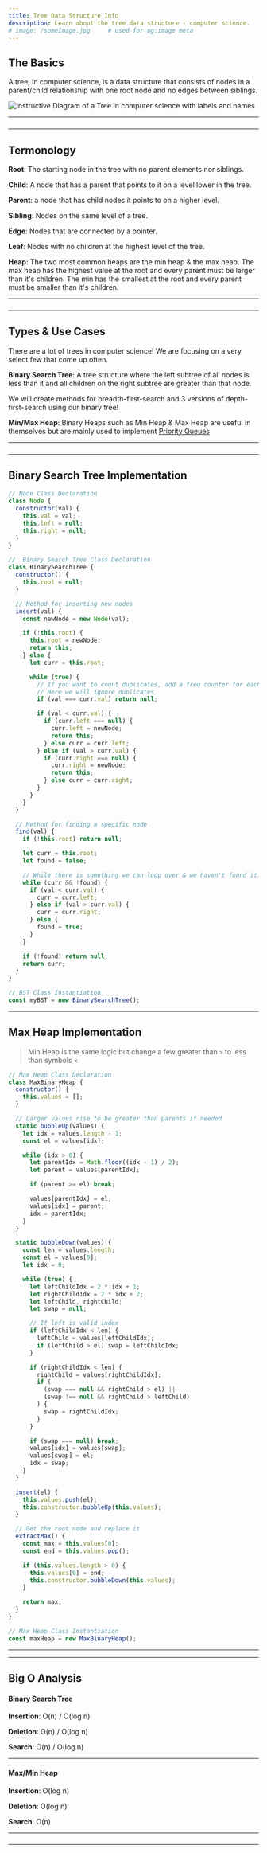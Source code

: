 ```yaml
---
title: Tree Data Structure Info
description: Learn about the tree data structure - computer science.
# image: /someImage.jpg     # used for og:image meta
---
```


## The Basics

A tree, in computer science, is a data structure that consists of nodes in a parent/child relationship with one root node and no edges between siblings.

![Instructive Diagram of a Tree in computer science with labels and names](/tree.jpg)

---

###

---

## Termonology

**Root**: The starting node in the tree with no parent elements nor siblings.

**Child**: A node that has a parent that points to it on a level lower in the tree.

**Parent**: a node that has child nodes it points to on a higher level.

**Sibling**: Nodes on the same level of a tree.

**Edge**: Nodes that are connected by a pointer.

**Leaf**: Nodes with no children at the highest level of the tree.

**Heap**: The two most common heaps are the min heap & the max heap. The max heap has the highest value at the root and every parent must be larger than it's children. The min has the smallest at the root and every parent must be smaller than it's children.

<!-- **Trie**: -->

---

###

---

## Types & Use Cases

There are a lot of trees in computer science! We are focusing on a very select few that come up often.

**Binary Search Tree**: A tree structure where the left subtree of all nodes is less than it and all children on the right subtree are greater than that node.

We will create methods for breadth-first-search and 3 versions of depth-first-search using our binary tree!

**Min/Max Heap**: Binary Heaps such as Min Heap & Max Heap are useful in themselves but are mainly used to implement [Priority Queues](/data-structures/stacks-and-queues#priority-queue-implementation)

---

###

---

## Binary Search Tree Implementation

```js title=scripts/binary-search-tree lineNumbers=true
// Node Class Declaration
class Node {
  constructor(val) {
    this.val = val;
    this.left = null;
    this.right = null;
  }
}

//  Binary Search Tree Class Declaration
class BinarySearchTree {
  constructor() {
    this.root = null;
  }

  // Method for inserting new nodes
  insert(val) {
    const newNode = new Node(val);

    if (!this.root) {
      this.root = newNode;
      return this;
    } else {
      let curr = this.root;

      while (true) {
        // If you want to count duplicates, add a freq counter for each num...
        // Here we will ignore duplicates
        if (val === curr.val) return null;

        if (val < curr.val) {
          if (curr.left === null) {
            curr.left = newNode;
            return this;
          } else curr = curr.left;
        } else if (val > curr.val) {
          if (curr.right === null) {
            curr.right = newNode;
            return this;
          } else curr = curr.right;
        }
      }
    }
  }

  // Method for finding a specific node
  find(val) {
    if (!this.root) return null;

    let curr = this.root;
    let found = false;

    // While there is something we can loop over & we haven't found it.
    while (curr && !found) {
      if (val < curr.val) {
        curr = curr.left;
      } else if (val > curr.val) {
        curr = curr.right;
      } else {
        found = true;
      }
    }

    if (!found) return null;
    return curr;
  }
}

// BST Class Instantiation
const myBST = new BinarySearchTree();
```

---

## Max Heap Implementation

> Min Heap is the same logic but change a few greater than `>` to less than symbols `<`

```js title=scripts/max-binary-heap lineNumbers=true
// Max Heap Class Declaration
class MaxBinaryHeap {
  constructor() {
    this.values = [];
  }

  // Larger values rise to be greater than parents if needed
  static bubbleUp(values) {
    let idx = values.length - 1;
    const el = values[idx];

    while (idx > 0) {
      let parentIdx = Math.floor((idx - 1) / 2);
      let parent = values[parentIdx];

      if (parent >= el) break;

      values[parentIdx] = el;
      values[idx] = parent;
      idx = parentIdx;
    }
  }

  static bubbleDown(values) {
    const len = values.length;
    const el = values[0];
    let idx = 0;

    while (true) {
      let leftChildIdx = 2 * idx + 1;
      let rightChildIdx = 2 * idx + 2;
      let leftChild, rightChild;
      let swap = null;

      // If left is valid index
      if (leftChildIdx < len) {
        leftChild = values[leftChildIdx];
        if (leftChild > el) swap = leftChildIdx;
      }

      if (rightChildIdx < len) {
        rightChild = values[rightChildIdx];
        if (
          (swap === null && rightChild > el) ||
          (swap !== null && rightChild > leftChild)
        ) {
          swap = rightChildIdx;
        }
      }

      if (swap === null) break;
      values[idx] = values[swap];
      values[swap] = el;
      idx = swap;
    }
  }

  insert(el) {
    this.values.push(el);
    this.constructor.bubbleUp(this.values);
  }

  // Get the root node and replace it
  extractMax() {
    const max = this.values[0];
    const end = this.values.pop();

    if (this.values.length > 0) {
      this.values[0] = end;
      this.constructor.bubbleDown(this.values);
    }

    return max;
  }
}

// Max Heap Class Instantiation
const maxHeap = new MaxBinaryHeap();
```

---

---

## Big O Analysis

#### Binary Search Tree

**Insertion**: O(n) / O(log n)

**Deletion**: O(n) / O(log n)

**Search**: O(n) / O(log n)

---

#### Max/Min Heap

**Insertion**: O(log n)

**Deletion**: O(log n)

**Search**: O(n)

<!-- ---

#### tsk

**Best**: O(n log n)

**Avg**: O(n log n)

**Worst**: O(n log n)

**Space**: O(n) -->

---

###

---

<!-- #### Advantages

- 

#### Drawbacks

- 

---

###

--- -->

<!-- ## Advanced Tree Questions -->
